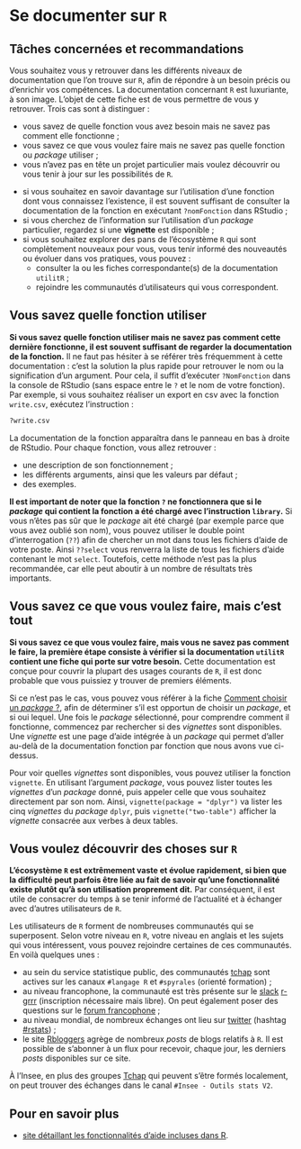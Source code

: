 # Se documenter sur `R`

## Tâches concernées et recommandations

Vous souhaitez vous y retrouver dans les différents niveaux de documentation que l'on trouve sur `R`, afin de répondre à un besoin précis ou d'enrichir vos compétences. La documentation concernant `R` est luxuriante, à son image. L'objet de cette fiche est de vous permettre de vous y retrouver. Trois cas sont à distinguer :

* vous savez de quelle fonction vous avez besoin mais ne savez pas comment elle fonctionne ;
* vous savez ce que vous voulez faire mais ne savez pas quelle fonction ou _package_ utiliser ;
* vous n'avez pas en tête un projet particulier mais voulez découvrir ou vous tenir à jour sur les possibilités de `R`. 



::: callout-recommandation


* si vous souhaitez en savoir davantage sur l'utilisation d'une fonction dont vous connaissez l'existence, il est souvent suffisant de consulter la documentation de la fonction en exécutant `?nomFonction` dans RStudio ;
* si vous cherchez de l'information sur l'utilisation d'un _package_ particulier, regardez si une __vignette__ est disponible ;
* si vous souhaitez explorer des pans de l'écosystème `R` qui sont complètement nouveaux pour vous, vous tenir informé des nouveautés ou évoluer dans vos pratiques, vous pouvez :
    - consulter la ou les fiches correspondante(s) de la documentation `utilitR` ;
    - rejoindre les communautés d'utilisateurs qui vous correspondent.

:::

## Vous savez quelle fonction utiliser

**Si vous savez quelle fonction utiliser mais ne savez pas comment cette dernière fonctionne, il est souvent suffisant de regarder la documentation de la fonction.** Il ne faut pas hésiter à se référer très fréquemment à cette documentation : c'est la solution la plus rapide pour retrouver le nom ou la signification d'un argument. Pour cela, il suffit d'exécuter `?NomFonction` dans la console de RStudio (sans espace entre le `?` et le nom de votre fonction). Par exemple, si vous souhaitez réaliser un export en csv avec la fonction `write.csv`, exécutez l'instruction :

```r
?write.csv
```
La documentation de la fonction apparaîtra dans le panneau en bas à droite de RStudio. Pour chaque fonction, vous allez retrouver :

* une description de son fonctionnement ;
* les différents arguments, ainsi que les valeurs par défaut ;
* des exemples.

**Il est important de noter que la fonction `?` ne fonctionnera que si le _package_ qui contient la fonction a été chargé avec l'instruction `library`.** Si vous n'êtes pas sûr que le _package_ ait été chargé (par exemple parce que vous avez oublié son nom), vous pouvez utiliser le double point d'interrogation (`??`) afin de chercher un mot dans tous les fichiers d'aide de votre poste. Ainsi `??select` vous renverra la liste de tous les fichiers d'aide contenant le mot `select`. Toutefois, cette méthode n'est pas la plus recommandée, car elle peut aboutir à un nombre de résultats très importants.

## Vous savez ce que vous voulez faire, mais c'est tout

**Si vous savez ce que vous voulez faire, mais vous ne savez pas comment le faire, la première étape consiste à vérifier si la documentation `utilitR` contient une fiche qui porte sur votre besoin.** Cette documentation est conçue pour couvrir la plupart des usages courants de `R`, il est donc probable que vous puissiez y trouver de premiers éléments.

Si ce n'est pas le cas, vous pouvez vous référer à la fiche [Comment choisir un _package_\ ?](#choisir-package), afin de déterminer s'il est opportun de choisir un _package_, et si oui lequel. Une fois le _package_ sélectionné, pour comprendre comment il fonctionne, commencez par rechercher si des _vignettes_ sont disponibles. Une _vignette_ est une page d'aide intégrée à un _package_ qui permet d'aller au-delà de la documentation fonction par fonction que nous avons vue ci-dessus.

Pour voir quelles _vignettes_ sont disponibles, vous pouvez utiliser la fonction `vignette`. En utilisant l'argument _package_, vous pouvez lister toutes les _vignettes_ d'un _package_ donné, puis appeler celle que vous souhaitez directement par son nom. Ainsi, `vignette(package = "dplyr")` va lister les cinq _vignettes_ du _package_ `dplyr`, puis `vignette("two-table")` afficher la _vignette_ consacrée aux verbes à deux tables.

## Vous voulez découvrir des choses sur `R`

__L'écosystème `R` est extrêmement vaste et évolue rapidement, si bien que la difficulté peut parfois être liée au fait de savoir qu'une fonctionnalité existe plutôt qu'à son utilisation proprement dit.__ Par conséquent, il est utile de consacrer du temps à se tenir informé de l'actualité et à échanger avec d'autres utilisateurs de `R`.

Les utilisateurs de `R` forment de nombreuses communautés qui se superposent. Selon votre niveau en `R`, votre niveau en anglais et les sujets qui vous intéressent, vous pouvez rejoindre certaines de ces communautés. En voilà quelques unes :

* au sein du service statistique public, des communautés [tchap](https://Tchap.gouv.fr/) sont actives sur les canaux `#langage R` et `#spyrales` (orienté formation) ;
* au niveau francophone, la communauté est très présente sur le [slack](https://fr.wikipedia.org/wiki/Slack_(plateforme)) [r-grrr](https://r-grrr.slack.com) (inscription nécessaire mais libre). On peut également poser des questions sur le [forum francophone](http://forums.cirad.fr/logiciel-R/index.php) ;
* au niveau mondial, de nombreux échanges ont lieu sur [twitter](https://twitter.com) (hashtag [#rstats](https://twitter.com/search?q=%23rstats&src=typed_query)) ;
* le site [Rbloggers](https://www.r-bloggers.com/) agrège de nombreux _posts_ de blogs relatifs à `R`. Il est possible de s'abonner à un flux pour recevoir, chaque jour, les derniers _posts_ disponibles sur ce site.

:::{.insee}
À l'Insee, en plus des groupes [Tchap](https://tchap.gouv.fr/) qui peuvent s'être formés localement, on peut trouver des échanges dans le canal `#Insee - Outils stats V2`.
:::

## Pour en savoir plus {#RessourcesDocumentation}

* [site détaillant les fonctionnalités d'aide incluses dans R](https://www.r-project.org/help.html).
